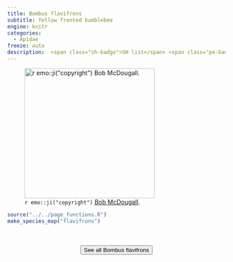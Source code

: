```yaml
---
title: Bombus flavifrons
subtitle: Yellow fronted bumblebee
engine: knitr
categories:
  - Apidae
freeze: auto
description:  <span class="sh-badge">SH list</span> <span class="pe-badge">PM Evidence</span> <span class="gali-badge">Galiano</span>
---
```

![`r emo::ji("copyright")` [Bob McDougall ](https://inaturalist.ca/photos/302641857/).](https://inaturalist-open-data.s3.amazonaws.com/photos/302641857/medium.jpeg){height=300}





```r
source("../../page_functions.R")
make_species_map("flavifrons")
```
<br><br>
<center>


<a href="https://inaturalist.ca/observations?place_id=7085&quality_grade=research&subview=map&taxon_id=119308"><button type="button" class="btn btn-secondary">See all Bombus flavifrons <i class="fa-solid fa-arrow-up-right-from-square"></i> </button></a>
</center>
